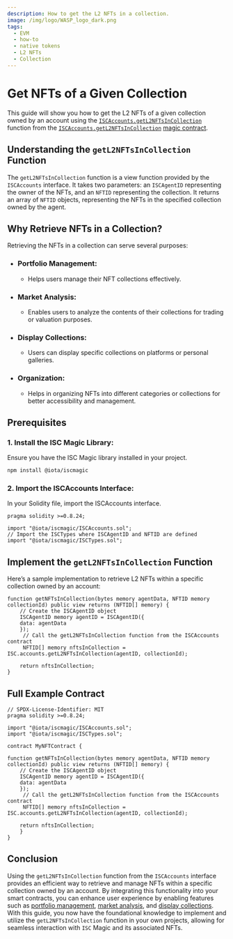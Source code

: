 ```yaml
---
description: How to get the L2 NFTs in a collection.
image: /img/logo/WASP_logo_dark.png
tags:
  - EVM
  - how-to
  - native tokens
  - L2 NFTs
  - Collection
---
```


#  Get NFTs of a Given Collection

This guide will show you how to get the L2 NFTs of a given collection owned by an account using the [`ISCAccounts.getL2NFTsInCollection`](../../../reference/magic-contract/ISCAccounts.md#getl2nftsincollection) function from the [`ISCAccounts.getL2NFTsInCollection`](../../../reference/magic-contract/ISCAccounts.md) [magic contract](../../../reference/magic-contract/introduction.md).

<GetNftMetadata />

## Understanding the `getL2NFTsInCollection` Function

The `getL2NFTsInCollection` function is a view function provided by the `ISCAccounts` interface. It takes two parameters: an `ISCAgentID` representing the owner of the NFTs, and an `NFTID` representing the collection. It returns an array of `NFTID` objects, representing the NFTs in the specified collection owned by the agent.

## Why Retrieve NFTs in a Collection?

Retrieving the NFTs in a collection can serve several purposes:

- ### Portfolio Management:

  - Helps users manage their NFT collections effectively.

- ### Market Analysis:

  - Enables users to analyze the contents of their collections for trading or valuation purposes.

- ### Display Collections:

  - Users can display specific collections on platforms or personal galleries.

- ### Organization:

  - Helps in organizing NFTs into different categories or collections for better accessibility and management.

## Prerequisites

### 1. Install the ISC Magic Library:

Ensure you have the ISC Magic library installed in your project.

```bash
npm install @iota/iscmagic
```

### 2. Import the ISCAccounts Interface:

In your Solidity file, import the ISCAccounts interface.

```Solidity
pragma solidity >=0.8.24;

import "@iota/iscmagic/ISCAccounts.sol";
// Import the ISCTypes where ISCAgentID and NFTID are defined
import "@iota/iscmagic/ISCTypes.sol";
```

## Implement the `getL2NFTsInCollection` Function

Here’s a sample implementation to retrieve L2 NFTs within a specific collection owned by an account:

```solidity
function getNFTsInCollection(bytes memory agentData, NFTID memory collectionId) public view returns (NFTID[] memory) {
    // Create the ISCAgentID object
    ISCAgentID memory agentID = ISCAgentID({
    data: agentData
    });
     // Call the getL2NFTsInCollection function from the ISCAccounts contract
     NFTID[] memory nftsInCollection = ISC.accounts.getL2NFTsInCollection(agentID, collectionId);
    
    return nftsInCollection;
}
```

## Full Example Contract

```solidity
// SPDX-License-Identifier: MIT
pragma solidity >=0.8.24;

import "@iota/iscmagic/ISCAccounts.sol";
import "@iota/iscmagic/ISCTypes.sol";

contract MyNFTContract {

function getNFTsInCollection(bytes memory agentData, NFTID memory collectionId) public view returns (NFTID[] memory) {
    // Create the ISCAgentID object
    ISCAgentID memory agentID = ISCAgentID({
    data: agentData
    });
     // Call the getL2NFTsInCollection function from the ISCAccounts contract
     NFTID[] memory nftsInCollection = ISC.accounts.getL2NFTsInCollection(agentID, collectionId);
    
    return nftsInCollection;
    }
}
```

## Conclusion

Using the `getL2NFTsInCollection` function from the `ISCAccounts` interface provides an efficient way to retrieve and manage NFTs within a specific collection owned by an account. By integrating this functionality into your smart contracts, you can enhance user experience by enabling features such as [portfolio management](#portfolio-management), [market analysis](#market-analysis), and [display collections](#display-collections). With this guide, you now have the foundational knowledge to implement and utilize the `getL2NFTsInCollection` function in your own projects, allowing for seamless interaction with `ISC` Magic and its associated NFTs.